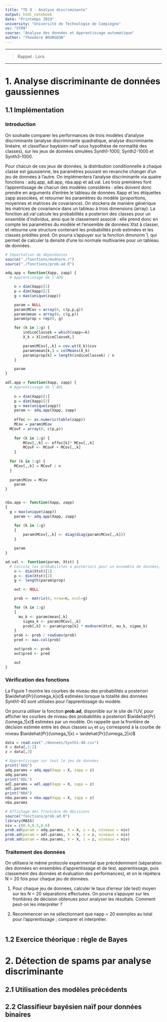 ```yaml
---
title: "TD 9 - Analyse discriminante"
output: html_notebook
date: "Printemps 2019"
university: "Université de Technologie de Compiègne"
uv: "SY09"
course: "Analyse des données et Apprentissage automatique"
author: "Théodore BOURGEON"
---
```


*** 

> Rappel : 
> Lors
>

*** 

# 1. Analyse discriminante de données gaussiennes

## 1.1 Implémentation

### Introduction

On souhaite comparer les performances de trois modèles d’analyse discriminante (analyse discriminante quadratique, analyse discriminante linéaire, et classifieur bayésien naïf sous hypothèse de normalité des classes), sur les jeux de données simulées Synth1-1000, Synth2-1000 et Synth3-1000.


Pour chacun de ces jeux de données, la distribution conditionnelle à chaque classe est gaussienne, les paramètres pouvant en revanche changer d’un jeu de données à l’autre.
On implémentera l’analyse discriminante via quatre fonctions : adq.app, adl.app, nba.app et ad.val. Les trois premières font l’apprentissage de chacun des modèles considérés : elles doivent
donc prendre en arguments d’entrée le tableau de données Xapp et les étiquettes zapp associées, et retourner les paramètres du modèle (proportions, moyennes et matrices de covariance). On stockera de manière générique les matrices de covariance dans un tableau à trois dimensions (array).
La fonction ad.val calcule les probabilités a posteriori des classes pour un ensemble d’individus, ainsi que le classement associé : elle prend donc en compte les paramètres du modèle et l’ensemble de données Xtst à classer, et retourne une structure contenant les probabilités prob estimées et les classes prédites pred. On pourra s’appuyer sur la fonction dmvnorm 1, qui permet de calculer la densité d’une loi normale multivariée pour un tableau de données.
```r
# Importation de dépendances
source("./fonctions/mvdnorm.r")
source("./fonctions/prob.ad.R")
```


```r
adq.app = function(Xapp, zapp) {
  # Apprentissage de l'ADQ

	n = dim(Xapp)[1]
	p = dim(Xapp)[2]
	g = max(unique(zapp))

	param = NULL
	param$MCov = array(0, c(p,p,g))
	param$mean = array(0, c(g,p))
	param$prop = rep(0, g)

	for (k in 1:g) {
		indiceClassek = which(zapp==k)
		X_k = X[indiceClassek,]

		param$MCov[,,k] = cov.wt(X_k)$cov
		param$mean[k,] = colMeans(X_k)
		param$prop[k] = length(indiceClassek) / n
	}

	param
}

adl.app = function(Xapp, zapp) {
  # Apprentissage de l'ADL
  
	n = dim(Xapp)[1]
	p = dim(Xapp)[2]
	g = max(unique(zapp))
	param <- adq.app(Xapp, zapp)
	
	effec <- as.numeric(table(zapp))
	MCov = param$MCov
  MCovF = array(0, c(p,p))
  
	for (k in 1:g) {
		MCov[,,k] <- effec[k]* MCov[,,k]
		MCovF <- MCovF + MCov[,,k]
	}
	
  for (k in 1:g) {
    MCov[,,k] = MCovF / n 
  }
  
  param$MCov = MCov
	param
}


nba.app <- function(Xapp, zapp)
{
  g = max(unique(zapp))
	param <- adq.app(Xapp, zapp)

	for (k in 1:g)
	{
		param$MCov[,,k] <- diag(diag(param$MCov[,,k]))
	}

	param
}

ad.val <- function(param, Xtst) {
  # Calcule les probabilités a posteriori pour un ensemble de données,  puis effectue le classement en fonction de ces probabilités
	n <- dim(Xtst)[1]
	p <- dim(Xtst)[2]
	g <- length(param$prop)

	out <- NULL

	prob <- matrix(0, nrow=n, ncol=g)

	for (k in 1:g)
	{
	  mu_k <- param$mean[,k]
		sigma_k <- param$MCov[,,k]
		prob[,k] <- param$prop[k] * mvdnorm(Xtst, mu_k, sigma_k)
	}
	prob <- prob / rowSums(prob)
	pred <- max.col(prob)

	out$prob <- prob
	out$pred <- pred

	out
}
```

### Vérification des fonctions

La Figure 1 montre les courbes de niveau des probabilités a posteriori $\widehat{Pr}(\omega_k|x)$ estimées lorsque la totalité des données Synth1-40 sont utilisées pour l’apprentissage du modèle. 

On pourra utiliser la fonction **prob.ad**, disponible sur le site de l’UV, pour afficher les courbes de niveau des probabilités
a posteriori $\widehat{Pr}(\omega_1|x)$ estimées par un modèle. On rappelle que la frontière de décision estimée entre les deux classes $\omega_1$ et $\omega_2$ correspond à la courbe de niveau $\widehat{Pr}(\omega_1|x) = \widehat{Pr}(\omega_2|x)$

```r
data = read.csv("./donnees/Synth1-40.csv")
X = data[,1:2]
z = data[,3]

# Apprentissage sur tout le jeu de données
print("ADQ")
adq.params = adq.app(Xapp = X, zapp = z)
adq.params
print("ADL")
adl.params = adl.app(Xapp = X, zapp = z)
adl.params
print("NBA")
nba.params = nba.app(Xapp = X, zapp = z)
nba.params

```

```r
# Affichage des frontière de décisions
source("fonctions/prob.ad.R")
library(MASS)
niv = c(0.4,0.5,0.6)
prob.ad(param = adq.params, X = X, z = z, niveaux = niv)
prob.ad(param = adl.params, X = X, z = z, niveaux = niv)
prob.ad(param = nba.params, X = X, z = z, niveaux = niv)

```

### Traitement des données

On utilisera le même protocole expérimental que précédemment (séparation des données en ensembles
d’apprentissage et de test, apprentissage, puis classement des données et évaluation des
performances), et on le répétera N = 20 fois pour chaque jeu de données.

1. Pour chaque jeu de données, calculer le taux d’erreur (de test) moyen sur les N = 20 séparations effectuées. On pourra s’appuyer sur les frontières de décision obtenues pour analyser les résultats. Comment peut-on les interpréter ?




2. Recommencer en ne sélectionnant que napp = 20 exemples au total pour l’apprentissage ;
comparer et interpréter.
```r

```

## 1.2 Exercice théorique : règle de Bayes


# 2. Détection de spams par analyse discriminante

## 2.1 Utilisation des modèles précédents

## 2.2 Classifieur bayésien naïf pour données binaires